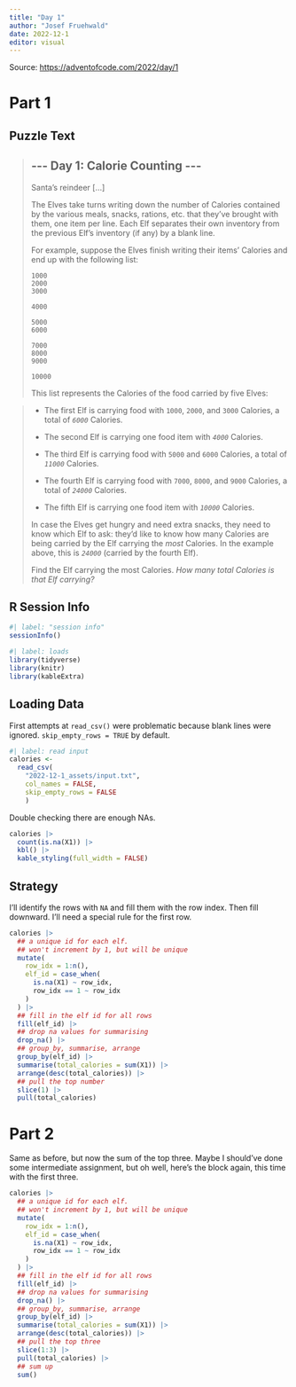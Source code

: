 ```yaml
---
title: "Day 1"
author: "Josef Fruehwald"
date: 2022-12-1
editor: visual
---
```


Source: <https://adventofcode.com/2022/day/1>

# Part 1

## Puzzle Text

> ## \-\-- Day 1: Calorie Counting \-\--
>
> Santa's reindeer \[...\]
>
> The Elves take turns writing down the number of Calories contained by the various meals, snacks, rations, etc. that they've brought with them, one item per line. Each Elf separates their own inventory from the previous Elf's inventory (if any) by a blank line.
>
> For example, suppose the Elves finish writing their items' Calories and end up with the following list:
>
>     1000 
>     2000 
>     3000
>
>     4000
>
>     5000 
>     6000
>
>     7000 
>     8000 
>     9000
>
>     10000
>
> This list represents the Calories of the food carried by five Elves:

> -   The first Elf is carrying food with `1000`, `2000`, and `3000` Calories, a total of *`6000`* Calories.
>
> <!-- -->
>
> -   The second Elf is carrying one food item with *`4000`* Calories.
>
> <!-- -->
>
> -   The third Elf is carrying food with `5000` and `6000` Calories, a total of *`11000`* Calories.
>
> -   The fourth Elf is carrying food with `7000`, `8000`, and `9000` Calories, a total of *`24000`* Calories.
>
> -   The fifth Elf is carrying one food item with *`10000`* Calories.
>
> In case the Elves get hungry and need extra snacks, they need to know which Elf to ask: they'd like to know how many Calories are being carried by the Elf carrying the *most* Calories. In the example above, this is *`24000`* (carried by the fourth Elf).
>
> Find the Elf carrying the most Calories. *How many total Calories is that Elf carrying?*

## R Session Info

```r
#| label: "session info"
sessionInfo()
```

```r
#| label: loads
library(tidyverse)
library(knitr)
library(kableExtra)
```

## Loading Data

First attempts at `read_csv()` were problematic because blank lines were ignored. `skip_empty_rows = TRUE` by default.

```r
#| label: read input
calories <- 
  read_csv(
    "2022-12-1_assets/input.txt", 
    col_names = FALSE,
    skip_empty_rows = FALSE
    )
```

Double checking there are enough NAs.

```r
calories |>
  count(is.na(X1)) |>
  kbl() |>
  kable_styling(full_width = FALSE)
```

## Strategy

I'll identify the rows with `NA` and fill them with the row index. Then fill downward. I'll need a special rule for the first row.

```r
calories |>
  ## a unique id for each elf.
  ## won't increment by 1, but will be unique
  mutate(
    row_idx = 1:n(),
    elf_id = case_when(
      is.na(X1) ~ row_idx,  
      row_idx == 1 ~ row_idx
    )
  ) |>
  ## fill in the elf id for all rows
  fill(elf_id) |>
  ## drop na values for summarising
  drop_na() |>
  ## group_by, summarise, arrange
  group_by(elf_id) |>
  summarise(total_calories = sum(X1)) |>
  arrange(desc(total_calories)) |>
  ## pull the top number 
  slice(1) |>
  pull(total_calories)
```

# Part 2

Same as before, but now the sum of the top three. Maybe I should've done some intermediate assignment, but oh well, here's the block again, this time with the first three.

```r
calories |>
  ## a unique id for each elf.
  ## won't increment by 1, but will be unique
  mutate(
    row_idx = 1:n(),
    elf_id = case_when(
      is.na(X1) ~ row_idx,  
      row_idx == 1 ~ row_idx
    )
  ) |>
  ## fill in the elf id for all rows
  fill(elf_id) |>
  ## drop na values for summarising
  drop_na() |>
  ## group_by, summarise, arrange
  group_by(elf_id) |>
  summarise(total_calories = sum(X1)) |>
  arrange(desc(total_calories)) |>
  ## pull the top three
  slice(1:3) |>
  pull(total_calories) |>
  ## sum up
  sum()
```

